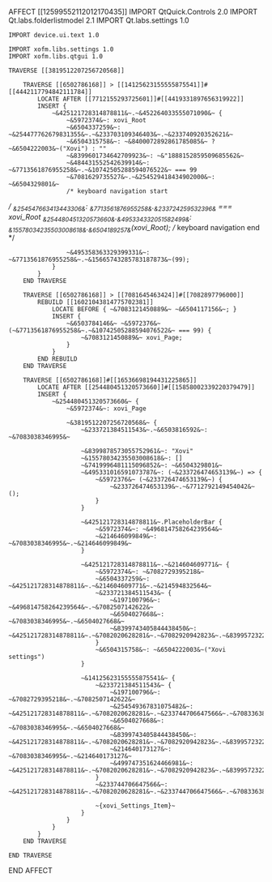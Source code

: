 AFFECT [[12599552112012170435]]
    IMPORT QtQuick.Controls 2.0
    IMPORT Qt.labs.folderlistmodel 2.1
    IMPORT Qt.labs.settings 1.0

    IMPORT device.ui.text 1.0

    IMPORT xofm.libs.settings 1.0
    IMPORT xofm.libs.qtgui 1.0

    TRAVERSE [[3819512207256720568]]
    
        TRAVERSE [[6502786168]] > [[14125623155555875541]]#[[4442117794842111784]]
            LOCATE AFTER [[7712155293725601]]#[[4419331897656319922]]
            INSERT {
                ~&425121728314878811&~.~&452264033555071090&~ {
                    ~&5972374&~: xovi_Root
                    ~&6504337259&~: ~&254477762679831355&~.~&233703109346403&~.~&233740920352621&~
                    ~&6504315758&~: ~&8400072892861785085&~ ? ~&6504222003&~("Xovi") : ""
                    ~&8399601734642709923&~: ~&"1888152859509685562&~
                    ~&484431552542639914&~: ~&7713561876955258&~.~&10742505288594076522&~ === 99
                    ~&7081629735527&~.~&254529418434902000&~: ~&6504329801&~
                    /* keyboard navigation start*/
                    ~&254547663413443306&~: ~&7713561876955258&~.~&233724259532396&~ === xovi_Root
                    ~&254480451320573660&~.~&495334332051582499&~: ~&15578034235503008618&~.~&6504189257&~(xovi_Root);
                    /* keyboard navigation end*/

                    ~&495358363329399331&~: ~&7713561876955258&~.~&15665743285783187873&~(99);
                }
            }
        END TRAVERSE

        TRAVERSE [[6502786168]] > [[7081645463424]]#[[7082897796000]]
            REBUILD [[16021043814775702381]]
                LOCATE BEFORE { ~&7083121450889&~ ~&6504117156&~; }
                INSERT {
                    ~&6503784146&~ ~&5972376&~ (~&7713561876955258&~.~&10742505288594076522&~ === 99) {
                        ~&7083121450889&~ xovi_Page;
                    }
                }
            END REBUILD
        END TRAVERSE

        TRAVERSE [[6502786168]]#[[16536698194431225865]]
            LOCATE AFTER [[254480451320573660]]#[[15858002339220379479]]
            INSERT {
                ~&254480451320573660&~ {
                    ~&5972374&~: xovi_Page

                    ~&3819512207256720568&~ {
                        ~&233721384511543&~.~&6503816592&~: ~&7083038346995&~

                        ~&8399878573055752961&~: "Xovi"
                        ~&15578034235503008618&~: []
                        ~&7419996481115096852&~: ~&6504329801&~
                        ~&495331016591073787&~: (~&233726474653139&~) => {
                            ~&5972376&~ (~&233726474653139&~) {
                                ~&233726474653139&~.~&7712792149454042&~();
                            }
                        }

                        ~&425121728314878811&~.PlaceholderBar {
                            ~&5972374&~: ~&496814758264239564&~
                            ~&214646099849&~: ~&7083038346995&~.~&214646099849&~
                        }

                        ~&425121728314878811&~.~&214604609771&~ {
                            ~&5972374&~: ~&7082729395218&~
                            ~&6504337259&~: ~&425121728314878811&~.~&214604609771&~.~&214594832564&~
                            ~&233721384511543&~ {
                                ~&197100796&~: ~&496814758264239564&~.~&7082507142622&~
                                ~&6504027668&~: ~&7083038346995&~.~&6504027668&~
                                ~&8399743405844438450&~: ~&425121728314878811&~.~&7082020628281&~.~&7082920942823&~.~&8399572322985746835&~.~&214632782036&~
                            }
                            ~&6504315758&~: ~&6504222003&~("Xovi settings")
                        }

                        ~&14125623155555875541&~ {
                            ~&233721384511543&~ {
                                ~&197100796&~: ~&7082729395218&~.~&7082507142622&~
                                ~&254549367831075482&~: ~&425121728314878811&~.~&7082020628281&~.~&233744706647566&~.~&7083363878252&~
                                ~&6504027668&~: ~&7083038346995&~.~&6504027668&~
                                ~&8399743405844438450&~: ~&425121728314878811&~.~&7082020628281&~.~&7082920942823&~.~&8399572322985746835&~.~&214632782036&~
                                ~&214640173127&~: ~&7083038346995&~.~&214640173127&~
                                ~&499747351624466981&~: ~&425121728314878811&~.~&7082020628281&~.~&7082920942823&~.~&8399572322985746835&~.~&214632782036&~
                            }
                            ~&233744706647566&~: ~&425121728314878811&~.~&7082020628281&~.~&233744706647566&~.~&7083363878252&~

                            ~{xovi_Settings_Item}~
                        }
                    }
                }
            }
        END TRAVERSE

    END TRAVERSE

END AFFECT
